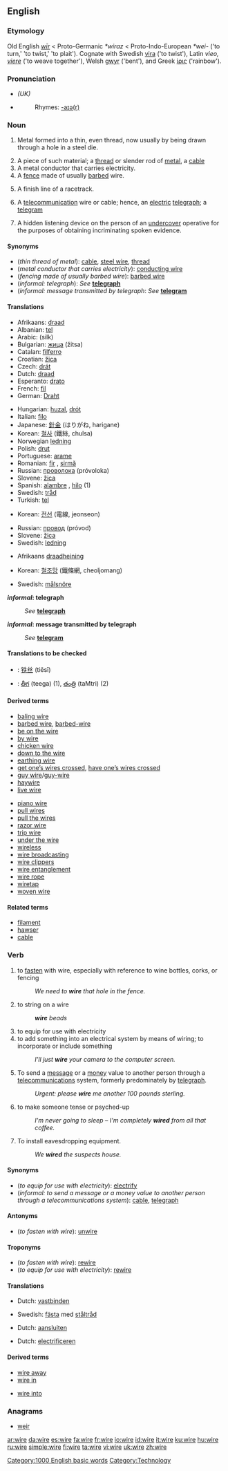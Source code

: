 ==English==

{{wikipedia}}

===Etymology===
Old English ''[[wir#Old English|wīr]]'' < Proto-Germanic ''*wiraz'' < Proto-Indo-European ''*wei-'' ('to turn,' 'to twist,' 'to plait'). Cognate with Swedish [[vira]] ('to twist'), Latin ''vieo, [[viere]]'' ('to weave together'), Welsh [[gwyr]] ('bent'), and Greek [[ίρις]] ('rainbow').

===Pronunciation===
*''(UK)'' {{IPA|/waɪə/}}
*{{audio|en-us-wire.ogg|Audio (US)}}
*:Rhymes: [[Rhymes:English:-aɪə(r)|-aɪə(r)]]

===Noun===
{{en-noun|s|-}}

# {{uncountable}} Metal formed into a thin, even thread, now usually by being drawn through a hole in a steel die.
# A piece of such material; a [[thread]] or slender rod of [[metal]], a [[cable]]
# A metal conductor that carries electricity.
# A [[fence]] made of usually [[barbed]] wire.
# {{sports}} A finish line of a racetrack.
# {{informal}} A [[telecommunication]] wire or cable; hence, an [[electric]] [[telegraph]]; a [[telegram]]
# {{slang}} A hidden listening device on the person of an [[undercover]] operative for the purposes of obtaining incriminating spoken evidence.

====Synonyms====
*(''thin thread of metal''): [[cable]], [[steel wire]], [[thread]]
*(''metal conductor that carries electricity''): [[conducting wire]]
*(''fencing made of usually barbed wire''): [[barbed wire]]
*(''informal: telegraph''): ''See'' '''[[telegraph]]'''
*(''informal: message transmitted by telegraph'': ''See'' '''[[telegram]]'''

====Translations====
{{trans-top|thin thread of metal}}
*Afrikaans: [[draad]]
*Albanian: [[tel]] {{m}}
*Arabic: {{ARchar|[[سلك]]}} (silk)
*Bulgarian: [[жица]] (žitsa) {{f}}
*Catalan: [[filferro]] {{m}}
*Croatian: [[žica]] {{f}}
*Czech: [[drát]] {{m}}
*Dutch: [[draad]]
*Esperanto: [[drato]]
*French: [[fil]] {{m}}
*German: [[Draht]] {{m}}
{{trans-mid}}
*Hungarian: [[huzal]], [[drót]]
*Italian: [[filo]] {{m}}
*Japanese: [[針金]] (はりがね, harigane)
*Korean: [[철사]] (鐵絲, chulsa)
*Norwegian [[ledning]] {{m}}
*Polish: [[drut]] {{m}}
*Portuguese: [[arame]] {{m}}
*Romanian: [[fir]] {{n}}, [[sirmă]] {{f}}
*Russian: [[проволока]] (próvoloka) {{f}}
*Slovene: [[žica]] {{f}}
*Spanish: [[alambre]] {{m}}, [[hilo]] {{m}} (1)
*Swedish: [[tråd]] {{c}}
*Turkish: [[tel]]
{{trans-bottom}}

{{trans-top|metal conductor that carries electricity}}
*Korean: [[전선]] (電線, jeonseon)
{{trans-mid}}
*Russian: [[провод]] (próvod) {{m}}
*Slovene: [[žica]] {{f}}
*Swedish: [[ledning]] {{c}}
{{trans-bottom}}

{{trans-top|fence made of usually barbed wire}}
*Afrikaans [[draadheining]]
{{trans-mid}}
*Korean: [[철조망]] (鐵條網, cheoljomang)
{{trans-bottom}}

{{trans-top|sports: finish line of a racetrack}}
{{trans-mid}}
*Swedish: [[målsnöre]] {{n}}
{{trans-bottom}}

'''''informal'': telegraph'''
:''See'' '''[[telegraph]]'''

'''''informal'': message transmitted by telegraph'''
:''See'' '''[[telegram]]'''

{{trans-top|''slang'': hidden listening device on the person}}
{{trans-mid}}
{{trans-bottom}}

====Translations to be checked====
{{checktrans}}
{{top}}
*{{ttbc|Chinese}}: [[铁丝]] (tiěsī)
*{{ttbc|Telugu}}: [[తీగ]] (teega) (1), [[తంత్రి]] (taMtri) (2)
{{bottom}}

====Derived terms====
{{top2}}
*[[baling wire]]
*[[barbed wire]], [[barbed-wire]]
*[[be on the wire]]
*[[by wire]]
*[[chicken wire]]
*[[down to the wire]]
*[[earthing wire]]
*[[get one's wires crossed|get one’s wires crossed]], [[have one's wires crossed|have one’s wires crossed]]
*[[guy wire]]/[[guy-wire]]
*[[haywire]]
*[[live wire]]
{{mid2}}
*[[piano wire]]
*[[pull wires]]
*[[pull the wires]]
*[[razor wire]]
*[[trip wire]]
*[[under the wire]]
*[[wireless]]
*[[wire broadcasting]]
*[[wire clippers]]
*[[wire entanglement]]
*[[wire rope]]
*[[wiretap]]
*[[woven wire]]
{{bottom}}

====Related terms====
*[[filament]]
*[[hawser]]
*[[cable]]

===Verb===
{{en-verb|wir|ing}}

# to [[fasten]] with wire, especially with reference to wine bottles, corks, or fencing
#:''We need to '''wire''' that hole in the fence.''
# to string on a wire
#:'''''wire''' beads''
# to equip for use with electricity
# to add something into an electrical system by means of wiring; to incorporate or include something
#:''I'll just '''wire''' your camera to the computer screen.''
# {{informal}} To send a [[message]] or a [[money]] value to another person through a [[telecommunications]] system, formerly predominately by [[telegraph]].
#:''Urgent: please '''wire''' me another 100 pounds sterling.''
# to make someone tense or psyched-up
#:''I'm never going to sleep – I'm completely '''wired''' from all that coffee.''
# {{slang}} To install eavesdropping equipment.
#:''We '''wired''' the suspects house.''

====Synonyms====
*(''to equip for use with electricity''): [[electrify]]
*(''informal: to send a message or a money value to another person through a telecommunications system''): [[cable]], [[telegraph]]

====Antonyms====
*(''to fasten with wire''): [[unwire]]

====Troponyms====
*(''to fasten with wire''): [[rewire]]
*(''to equip for use with electricity''): [[rewire]]

====Translations====
{{trans-top|to fasten with wire}}
*Dutch: [[vastbinden]]
{{trans-mid}}
*Swedish: [[fästa]] med [[ståltråd]]
{{trans-bottom}}

{{trans-top|to add something into an electrical system by means of wiring}}
*Dutch: [[aansluiten]]
{{trans-mid}}
{{trans-bottom}}

{{trans-top|to equip for use with electricity}}
*Dutch: [[electrificeren]]
{{trans-mid}}
{{trans-bottom}}

{{trans-top|''informal'': to send a message or a money value to another person through a telecommunications system}}
{{trans-mid}}
{{trans-bottom}}

{{trans-top|to make someone tense or psyched-up}}
{{trans-mid}}
{{trans-bottom}}

{{trans-top|''slang'': to install eavesdropping equipment}}
{{trans-mid}}
{{trans-bottom}}

====Derived terms====
{{top2}}
*[[wire away]]
*[[wire in]]
{{mid2}}
*[[wire into]]
{{bottom}}

===Anagrams===
*[[weir]]

[[Category:1000 English basic words]]
[[Category:Technology]]

[[ar:wire]]
[[da:wire]]
[[es:wire]]
[[fa:wire]]
[[fr:wire]]
[[io:wire]]
[[id:wire]]
[[it:wire]]
[[ku:wire]]
[[hu:wire]]
[[ru:wire]]
[[simple:wire]]
[[fi:wire]]
[[ta:wire]]
[[vi:wire]]
[[uk:wire]]
[[zh:wire]]